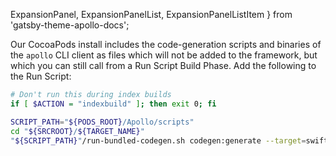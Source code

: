   ExpansionPanel,
  ExpansionPanelList,
  ExpansionPanelListItem
} from 'gatsby-theme-apollo-docs';

<ExpansionPanel title="CocoaPods Run Script">

Our CocoaPods install includes the code-generation scripts and binaries of the `apollo` CLI client as files which will not be added to the framework, but which you can still call from a Run Script Build Phase. Add the following to the Run Script:

```bash
# Don't run this during index builds
if [ $ACTION = "indexbuild" ]; then exit 0; fi

SCRIPT_PATH="${PODS_ROOT}/Apollo/scripts"
cd "${SRCROOT}/${TARGET_NAME}"
"${SCRIPT_PATH}"/run-bundled-codegen.sh codegen:generate --target=swift --includes=./**/*.graphql --localSchemaFile="schema.json" API.swift
```

</ExpansionPanel>
